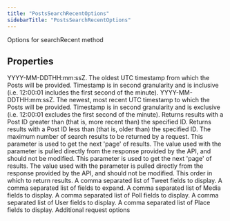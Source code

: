 ```yaml
---
title: "PostsSearchRecentOptions"
sidebarTitle: "PostsSearchRecentOptions"
---
```


Options for searchRecent method

## Properties

<ParamField name="startTime" type="`string`">
YYYY-MM-DDTHH:mm:ssZ. The oldest UTC timestamp from which the Posts will be provided. Timestamp is in second granularity and is inclusive (i.e. 12:00:01 includes the first second of the minute).
</ParamField>





<ParamField name="endTime" type="`string`">
YYYY-MM-DDTHH:mm:ssZ. The newest, most recent UTC timestamp to which the Posts will be provided. Timestamp is in second granularity and is exclusive (i.e. 12:00:01 excludes the first second of the minute).
</ParamField>





<ParamField name="sinceId" type="`string`">
Returns results with a Post ID greater than (that is, more recent than) the specified ID.
</ParamField>





<ParamField name="untilId" type="`string`">
Returns results with a Post ID less than (that is, older than) the specified ID.
</ParamField>





<ParamField name="maxResults" type="`number`">
The maximum number of search results to be returned by a request.
</ParamField>





<ParamField name="nextToken" type="`string`">
This parameter is used to get the next 'page' of results. The value used with the parameter is pulled directly from the response provided by the API, and should not be modified.
</ParamField>





<ParamField name="paginationToken" type="`string`">
This parameter is used to get the next 'page' of results. The value used with the parameter is pulled directly from the response provided by the API, and should not be modified.
</ParamField>





<ParamField name="sortOrder" type="`string`">
This order in which to return results.
</ParamField>





<ParamField name="tweetfields" type="`any`[]">
A comma separated list of Tweet fields to display.
</ParamField>





<ParamField name="expansions" type="`any`[]">
A comma separated list of fields to expand.
</ParamField>





<ParamField name="mediafields" type="`any`[]">
A comma separated list of Media fields to display.
</ParamField>





<ParamField name="pollfields" type="`any`[]">
A comma separated list of Poll fields to display.
</ParamField>





<ParamField name="userfields" type="`any`[]">
A comma separated list of User fields to display.
</ParamField>





<ParamField name="placefields" type="`any`[]">
A comma separated list of Place fields to display.
</ParamField>





<ParamField name="requestOptions" type="[`RequestOptions`](/xdks/typescript/reference/interfaces/RequestOptions)">
Additional request options
</ParamField>



